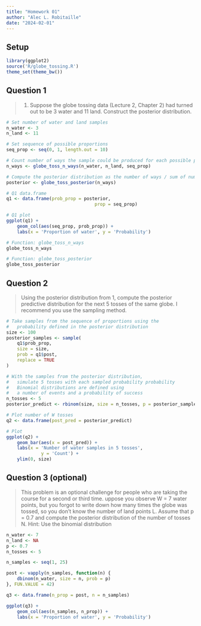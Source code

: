 ```yaml
---
title: "Homework 01"
author: "Alec L. Robitaille"
date: "2024-02-01"
---
```


## Setup

```r
library(ggplot2)
source('R/globe_tossing.R')
theme_set(theme_bw())
```


## Question 1

> 1. Suppose the globe tossing data (Lecture 2, Chapter 2) had turned out to
be 3 water and 11 land. Construct the posterior distribution.


```r
# Set number of water and land samples
n_water <- 3
n_land <- 11

# Set sequence of possible proportions
seq_prop <- seq(0, 1, length.out = 10)

# Count number of ways the sample could be produced for each possible proportion
n_ways <- globe_toss_n_ways(n_water, n_land, seq_prop)

# Compute the posterior distribution as the number of ways / sum of number of ways
posterior <- globe_toss_posterior(n_ways)

# Q1 data.frame
q1 <- data.frame(prob_prop = posterior,
								 prop = seq_prop)

# Q1 plot
ggplot(q1) + 
	geom_col(aes(seq_prop, prob_prop)) + 
	labs(x = 'Proportion of water', y = 'Probability')
```

```r
# Function: globe_toss_n_ways
globe_toss_n_ways

# Function: globe_toss_posterior
globe_toss_posterior
```



## Question 2
> Using the posterior distribution from 1, compute the posterior predictive
distribution for the next 5 tosses of the same globe. I recommend you use
the sampling method.


```r
# Take samples from the sequence of proportions using the 
#   probability defined in the posterior distribution
size <- 100
posterior_samples <- sample(
	q1$prob_prop,
	size = size,
	prob = q1$post,
	replace = TRUE
)

# With the samples from the posterior distribution, 
#   simulate 5 tosses with each sampled probability probability
#   Binomial distributions are defined using 
#   a number of events and a probability of success
n_tosses <- 5
posterior_predict <- rbinom(size, size = n_tosses, p = posterior_samples)

# Plot number of W tosses
q2 <- data.frame(post_pred = posterior_predict)

# Plot
ggplot(q2) + 
	geom_bar(aes(x = post_pred)) +
	labs(x = 'Number of water samples in 5 tosses',
			 y = 'Count') + 
	ylim(0, size)
```


## Question 3 (optional)
> This problem is an optional challenge for people who are taking the course for
a second or third time. uppose you observe W = 7 water points, but you forgot to
write down how many times the globe was tossed, so you don’t know the number of
land points L. Assume that p = 0.7 and compute the posterior distribution of the
number of tosses N. Hint: Use the binomial distribution

```r
n_water <- 7
n_land <- NA
p <- 0.7
n_tosses <- 5

n_samples <- seq(1, 25)

post <- vapply(n_samples, function(n) {
	dbinom(n_water, size = n, prob = p)
}, FUN.VALUE = 42)

q3 <- data.frame(n_prop = post, n = n_samples)

ggplot(q3) + 
	geom_col(aes(n_samples, n_prop)) + 
	labs(x = 'Proportion of water', y = 'Probability')
```
